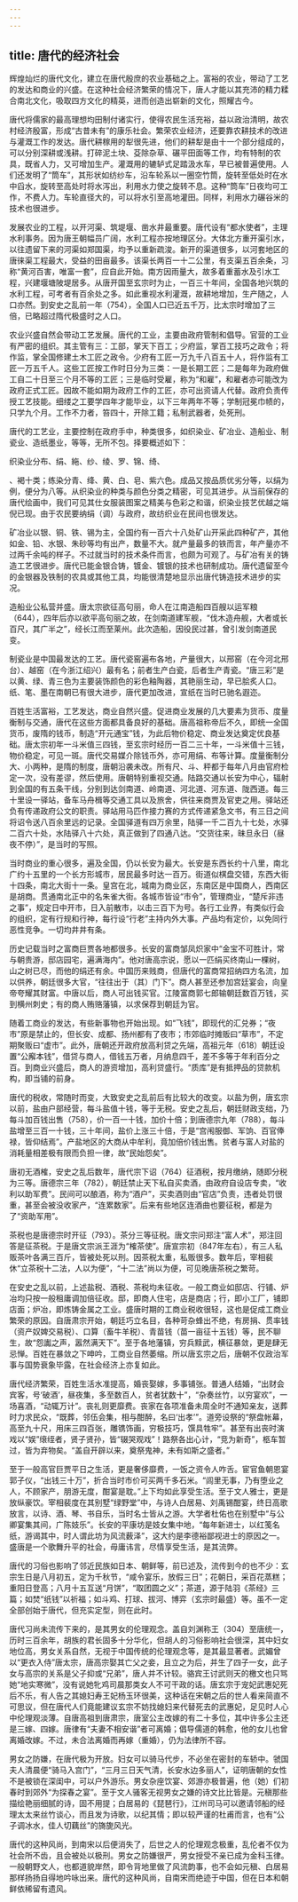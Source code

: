 ```yaml
---
---
---
```

title: 唐代的经济社会
---




辉煌灿烂的唐代文化，建立在唐代殷庶的农业基础之上。富裕的农业，带动了工艺的发达和商业的兴盛。在这种社会经济繁荣的情况下，唐人才能以其充沛的精力糅合南北文化，吸取四方文化的精英，进而创造出崭新的文化，照耀古今。

唐代将儒家的最高理想均田制付诸实行，使得农民生活充裕，益以政治清明，故农村经济殷富，形成“古昔未有”的康乐社会。繁荣农业经济，还要靠农耕技术的改进与灌溉工作的发达。唐代耕稼用的犁很先进，他们的耕犁是由十一个部分组成的，可以分别深耕或浅耕。打碎泥土块、芟除杂草、碾平田面等工作，均有特制的农具，既省人力，又可增加生产。灌溉用的辘轳式足踏汲水车，早已被普遍使用。人们还发明了“筒车”，其形状如纺纱车，沿车轮系以一圈空竹筒，旋转至低处时在水中舀水，旋转至高处时将水泻出，利用水力使之旋转不息。这种“筒车”日夜均可工作，不费人力。车轮直径大的，可以将水引至高地灌田。同样，利用水力碾谷米的技术也很进步。

发展农业的工程，以开河渠、筑堤堰、凿水井最重要。唐代设有“都水使者”，主理水利事务。因为唐王朝幅员广阔，水利工程亦按地理区分。大体北方重开渠引水，以往遗留下来的河渠如郑国渠，均予以重新疏浚。新开的渠道很多，以河套地区的唐徕渠工程最大，受益的田亩最多。该渠长两百一十二公里，有支渠五百余条，习称“黄河百害，唯富一套”，应自此开始。南方因雨量大，故多着重蓄水及引水工程，兴建堰塘陂堤居多。从唐开国至玄宗时为止，一百三十年间，全国各地兴筑的水利工程，可考者有百余处之多。如此重视水利灌溉，故耕地增加，生产随之，人口亦然。到安史之乱前一年（754），全国人口已近五千万，比太宗时增加了三倍，已略超过隋代极盛时之人口。

农业兴盛自然会带动工艺发展。唐代的工业，主要由政府管制和倡导。官营的工业有严密的组织。其主管有三：工部，掌天下百工；少府监，掌百工技巧之政令；将作监，掌全国修建土木工匠之政令。少府有工匠一万九千八百五十人，将作监有工匠一万五千人。这些工匠按工作时日分为三类：一是长期工匠；二是每年为政府做工自二十日至三个月不等的工匠；三是临时受雇，称为“和雇”，和雇者亦可能改为政府正式工匠。因故不能如期为政府工作的工匠，亦可出资请人代替。政府负责传授工艺技能。细缕之工要学四年才能毕业，以下三年两年不等；学制冠冕巾帻的，只学九个月。工作不力者，笞四十，开除工籍；私制武器者，处死刑。

唐代的工艺业，主要控制在政府手中，种类很多，如织染业、矿冶业、造船业、制瓷业、造纸墨业，等等，无所不包。择要概述如下：

织染业分布、绢、絁、纱、绫、罗、锦、绮、



、褐十类；练染分青、绛、黄、白、皂、紫六色。成品又按品质优劣分等，以绢为例，便分为八等。从织染业的种类与颜色分类之精密，可见其进步。从当前保存的唐代绘画中，我们可见其仕女服装图案之精美与色彩之和谐，织染业技艺优越之端倪已现。由于农民要纳绢（调）与政府，故纺织业在民间也很发达。

矿冶业以银、铜、铁、锡为主，全国约有一百六十八处矿山开采此四种矿产，其他如金、铅、水银、朱砂等均有出产，数量不大。就产量最多的铁而言，年产量亦不过两千余吨的样子。不过就当时的技术条件而言，也颇为可观了。与矿冶有关的铸造工艺很进步。唐代已能金银合铸，镀金、镀银的技术也研制成功。唐代遗留至今的金银器及铁制的农具或其他工具，均能很清楚地显示出唐代铸造技术进步的实况。

造船业公私营并盛。唐太宗欲征高句丽，命人在江南造船四百艘以运军粮（644），四年后亦以欲平高句丽之故，在剑南道建军舰，“伐木造舟舰，大者或长百尺，其广半之”，经长江而至莱州。此次造船，因役民过甚，曾引发剑南道民变。

制瓷业是中国最发达的工艺。唐代瓷窑遍布各地，产量很大，以邢窑（在今河北邢台）、越窑（在今浙江绍兴）最有名；前者生产白瓷，后者生产青瓷。“唐三彩”是以黄、绿、青三色为主要装饰颜色的彩色釉陶器，其艳丽生动，早已脍炙人口。纸、笔、墨在南朝已有很大进步，唐代更加改进，宣纸在当时已驰名遐迩。

百姓生活富裕，工艺发达，商业自然兴盛。促进商业发展的几大要素为货币、度量衡制与交通，唐代在这些方面都具备良好的基础。唐高祖称帝后不久，即统一全国货币，废隋的钱币，制造“开元通宝”钱，为此后物价稳定、商业发达奠定优良基础。唐太宗初年一斗米值三四钱，至玄宗时经历一百二三十年，一斗米值十三钱，物价稳定，可见一斑。唐代交易媒介除钱币外，亦可用绢、布等计算。度量衡制分大、小两种，是隋的制度，唐朝沿袭未改。所有尺、斗、秤都于每年八月由官府检定一次，没有差谬，然后使用。唐朝特别重视交通。陆路交通以长安为中心，辐射到全国的有五条干线，分别到达剑南道、岭南道、河北道、河东道、陇西道。每三十里设一驿站，备车马舟楫等交通工具以及旅舍，供往来商贾及官吏之用。驿站还负有传递政府公文的职责。驿站用马匹作接力赛的方式传递紧急文书，有三日之间将诏令送八百余里远的记录。全国驿道有四万余里，陆驿一千二百九十七处，水驿二百六十处，水陆驿八十六处，真正做到了四通八达。“交货往来，昧旦永日（昼夜不停）”，是当时的写照。

当时商业的重心很多，遍及全国，仍以长安为最大。长安是东西长约十八里，南北广约十五里的一个长方形城市，居民最多时达一百万。街道似棋盘交错，东西大街十四条，南北大街十一条。皇宫在北，城南为商业区，东南区是中国商人，西南区是胡商。贯通南北正中的名朱雀大街。各城市皆设“市令”，管理商业，“楚斥非违之事”，规定日中开市，日入前散市，以击三百下为号。各行工业界，有类似行会的组织，定有行规和行神，每行设“行老”主持内外大事。产品均有定价，以免同行恶性竞争。一切均井井有条。

历史记载当时之富商巨贾各地都很多。长安的富商邹凤炽家中“金宝不可胜计，常与朝贵游，邸店园宅，遍满海内”。他对唐高宗说，愿以一匹绢买终南山一棵树，山之树已尽，而他的绢还有余。中国历来贱商，但唐代的富商常招纳四方名流，加以供养，朝廷很多大官，“往往出于（其）门下”。商人甚至还参加宫廷宴会，向皇帝夸耀其财富。中唐以后，商人可出钱买官。江陵富商郭七郎输朝廷数百万钱，买到横州刺史；有的商人贿赂藩镇，以求保荐到朝廷为官。

随着工商业的发达，有些新事物也开始出现。如“飞钱”，即现代的汇兑券；“夜市”原是禁止的，但长安、成都、扬州都有了夜市；市郊临时摊贩曰“草市”，不定期聚贩曰“虚市”。此外，唐朝还开政府放高利贷之先端，高祖元年（618）朝廷设置“公廨本钱”，借贷与商人，借钱五万者，月纳息四千，差不多等于年利百分之百。到商业兴盛后，商人的游资增加，高利贷盛行。“质库”是有抵押品的贷款机构，即当铺的前身。

唐代的税收，常随时而变，大致安史之乱前后有比较大的改变。以盐为例，唐玄宗以前，盐由户部经营，每斗盐值十钱，等于无税。安史之乱后，朝廷财政支绌，乃每斗加百钱出售（758），价一百一十钱，加价十倍；到唐德宗九年（788），每斗盐增至三百一十钱，三十年间，盐价上涨三十倍，于是“宫闱服御、军饷、百官俸禄，皆仰结焉”。产盐地区的大商从中牟利，竟加倍价钱出售。贫者与富人对盐的消耗量相差极有限而负担一律，故“民始怨矣”。

唐初无酒榷，安史之乱后数年，唐代宗下诏（764）征酒税，按月缴纳，随即分税为三等。唐德宗三年（782），朝廷禁止天下私自买卖酒，由政府自设店专卖，“收利以助军费”。民间可以酿酒，称为“酒户”，买卖酒则由“官店”负责，违者处罚很重，甚至会被没收家产，“连累数家”。后来有些地区连酒曲也要征税，都是为了“资助军用”。

茶税也是唐德宗时开征（793）。茶分三等征税。唐文宗问郑注“富人术”，郑注回答是征茶税。于是唐文宗派王涯为“榷茶使”。唐宣宗初（847年左右），有三人私贩茶叶各满三百斤，皆被处死以刑。因茶税太重，私贩很多。数年后，宰相裴休“立茶税十二法，人以为便”，“十二法”尚以为便，可见晚唐茶税之繁苛。

在安史之乱以前，上述盐税、酒税、茶税均未征收。一般工商业如邸店、行铺、炉冶均只按一般租庸调加倍征收。邸，即商人住宅，店是商店；行，即小工厂，铺即店面；炉冶，即炼铸金属之工业。盛唐时期的工商业税收很轻，这也是促成工商业繁荣的原因。自唐肃宗开始，朝廷巧立名目，各种苛杂蜂出不绝，有房捐、贯率钱（资产奴婢交易税）、口算（畜牛羊税）、青苗钱（苗一亩征十五钱）等，民不聊生，故“怨讟之声，嚣然满天下”。至于各地藩镇，穷兵黩武，横征暴敛，更是肆无忌惮。百姓在暴敛之下呻吟，工商业自然萎缩。所以唐玄宗之后，唐朝不仅政治军事与国势衰象毕露，在社会经济上亦复如此。

唐代经济繁荣，百姓生活水准提高，婚丧娶嫁，多事铺张。普通人结婚，“出财会宾客，号‘破酒’，昼夜集，多至数百人，贫者犹数十”，“杂奏丝竹，以穷宴欢”，一场喜酒，“动辄万计”。丧礼则更靡费。丧家在各项准备未周全时不通知亲友，送葬时力求民众，“既葬，邻伍会集，相与酣醉，名曰‘出孝’”。道旁设祭的“祭盘帐幕，高至九十尺，用床三四百张，雕镌饰画，穷极技巧，馔具牲牢”。甚至有出丧时演戏以“娱”缞绖者，贤子贤孙，皆“辍哭观戏”！路祭各出心计，“竞为新奇”，柩车暂过，皆为弃物矣。“盖自开辟以来，奠祭鬼神，未有如斯之盛者。”

至于一般高官巨贾平日之生活，更是奢侈靡费，一饭之资令人咋舌。宦官鱼朝恩宴郭子仪，“出钱三十万”，折合当时市价可买两千多石米。“闾里无事，乃有堕业之人，不顾家产，朋游无度，酣宴是耽。”上下均如此享受生活。至于文人雅士，更是放纵豪饮。宰相裴度在其别墅“绿野堂”中，与诗人白居易、刘禹锡酣宴，终日高歌放言，以诗、酒、琴、书自乐，当时名士皆从之游。大学者杜佑也在别墅中“与公卿宴集其间，广陈妓乐”。长安的平康坊是妓女集中地，“每年新进士，以红笺名纸，游谒其中，时人谓此坊为风流薮泽”，这大约是李德裕鄙视进士的原因之一。盛唐是一个歌舞升平的社会，毋庸讳言，尽情享受生活，是其流弊。

唐代的习俗也影响了邻近民族如日本、朝鲜等，前已述及，流传到今的也不少：玄宗生日是八月初五，定为千秋节，“咸令宴乐，放假三日”；花朝日，采百花蒸糕；重阳日登高；八月十五互送“月饼”，“取团圆之义”；茶道，源于陆羽《茶经》三篇；如焚“纸钱”以祈福；如斗鸡、打球、拔河、博弈（玄宗时最盛）等。虽不一定全部创始于唐代，但充实定型，则在此时。

唐代习尚未流传下来的，是其男女的伦理观念。盖自刘渊称王（304）至唐统一，历时三百余年，胡族的君长固多十分华化，但胡人的习俗影响社会很深，其中妇女地位高，男女关系自然，无视于中国传统的伦理观念等，是其最显著者。武媚曾以“更衣入侍”唐太宗，唐高宗娶其亡父之妾，且立之为后，并生了四子一女，此子女与高宗的关系是父子抑或“兄弟”，唐人并不计较。骆宾王讨武则天的檄文也只骂她“地实寒微”，没有说她牝鸡司晨那类女人不可干政的话。唐玄宗于宠妃武惠妃死后不乐，有人告之其媳妇寿王妃杨玉环很美，这种话在宋朝之后的世人看来简直不可思议，但在唐代人们竟能建议玄宗不妨找媳妇来代替死去的武惠妃，足见时人心中伦理观淡薄。自唐高祖到唐肃宗，唐室公主改嫁的有二十多位，其中许多公主还是三嫁、四嫁。唐律有“夫妻不相安谐”者可离婚；倡导儒道的韩愈，他的女儿也曾离婚改嫁。不过，未合法离婚而再嫁（重婚），仍为法律所不容。

男女之防嫌，在唐代极为开放。妇女可以骑马代步，不必坐在密封的车轿中。虢国夫人清晨便“骑马入宫门”，“三月三日天气清，长安水边多丽人”，证明唐朝的女性不是被锁在深闺中，可以户外游乐。男女杂座饮宴、郊游亦极普遍，他（她）们初春时到郊外“为探春之宴”。至于文人骚客无视男女之嫌的诗文比比皆是。元稹那些描绘艳丽细腻的诗，固不用提；白居易的《琵琶行》，江州司马可以邀请邻船的经理太太来丝竹谈心，而且发为诗歌，以纪其情；即以较严谨的杜甫而言，也有“公子调冰水，佳人切藕丝”的旖旎风光。

唐代的这种风尚，到南宋以后便消失了，后世之人的伦理观念极重，乱伦者不仅为社会所不齿，且会被处以极刑。男女之防嫌很严，男女授受不亲已成为金科玉律。一般朝野文人，也都道貌岸然，即令背地里做了风流韵事，也不会如元稹、白居易那样扬扬自得地吟咏出来。唐代的这种风尚，自南宋而绝迹于中国，但在日本和朝鲜依稀留有遗风。